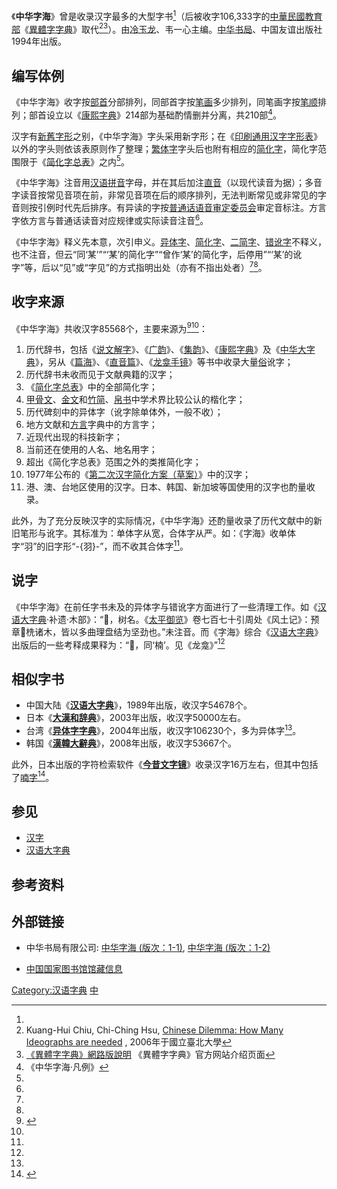{{Distinguish|中华大字典}}
{{CJK-New-Char}}
{{Infobox book
| name                 = 中华字海
| image                = 
| caption              = 
| author               = 冷玉龙，韦一心主编
| title_orig           =
| translator           =
| illustrator          =
| cover_artist         = 赵涛（第一版）
| country              = {{PRC}}
| language             = 中文
| series               =
| subject              =
| genre                = 字典
| publisher            = [[中华书局|中华书局]]<br>中国友谊出版公司
| release_date         = 1994年9月1日（第一版）
| chinese_release_date =
| media_type           =
| pages                = 1784页（第一版）
| size_weight          =
| format               = 16
| isbn                 = 9787505706309
| oclc                 =
| preceded_by          =
| followed_by          =
}}
《'''中华字海'''》曾是收录汉字最多的大型字书<ref name=yang/>（后被收字106,333字的[[中華民國教育部|中華民國教育部]]《[[異體字字典|異體字字典]]》取代<ref name=taipei>Kuang-Hui Chiu, Chi-Ching Hsu, [http://www.ntpu.edu.tw/ads/doc/95/paper%20hsu95.doc Chinese Dilemma: How Many Ideographs are needed] {{Wayback|url=http://www.ntpu.edu.tw/ads/doc/95/paper%20hsu95.doc |date=20110717015011 }}, 2006年于國立臺北大學</ref><ref>[http://dict.variants.moe.edu.tw/start.htm 《異體字字典》網路版說明] {{Wayback|url=http://dict.variants.moe.edu.tw/start.htm |date=20090317074327 }} 《異體字字典》官方网站介绍页面</ref>）。由[[冷玉龙|冷玉龙]]、韦一心主编。[[中华书局|中华书局]]、中国友谊出版社1994年出版。

==编写体例==
《中华字海》收字按[[部首|部首]]分部排列，同部首字按[[笔画|笔画]]多少排列，同笔画字按[[笔顺|笔顺]]排列；部首设立以《[[康熙字典|康熙字典]]》214部为基础酌情删并分离，共210部<ref name=fl>《中华字海·凡例》</ref>。

汉字有[[新字形|新]][[舊字形|舊字形]]之别，《中华字海》字头采用新字形；在《[[印刷通用汉字字形表|印刷通用汉字字形表]]》以外的字头则依该表原则作了整理；[[繁体字|繁体字]]字头后也附有相应的[[简化字|简化字]]，简化字范围限于《[[简化字总表|简化字总表]]》之内<ref name=fl/>。

《中华字海》注音用[[汉语拼音|汉语拼音]]字母，并在其后加注[[直音|直音]]（以现代读音为据）；多音字读音按常见音项在前，非常见音项在后的顺序排列，无法判断常见或非常见的字音则按引例时代先后排序。有异读的字按[[普通话语音审定委员会|普通话语音审定委员会]]审定音标注。方言字依方言与普通话读音对应规律或实际读音注音<ref name=fl/>。

《中华字海》释义先本意，次引申义。[[异体字|异体字]]、[[简化字|简化字]]、[[二简字|二简字]]、[[錯別字#錯字|错讹字]]不释义，也不注音，但云“同‘某’”“‘某’的简化字”“曾作‘某’的简化字，后停用”“‘某’的讹字”等，后以“见”或“字见”的方式指明出处（亦有不指出处者）<ref name=yang/><ref name=fl/>。

==收字来源==
《中华字海》共收汉字85568个，主要来源为<ref name="yang">{{cite book|title=《疑难字考释与研究》|first=|authorlink=|publisher=中华书局|year=2005|isbn=7-101-04740-8|series=|location=|pages=|author=杨宝忠}}</ref><ref name=fl/>：
# 历代辞书，包括《[[说文解字|说文解字]]》、《[[广韵|广韵]]》、《[[集韵|集韵]]》、《[[康熙字典|康熙字典]]》及《[[中华大字典|中华大字典]]》，另从《[[篇海|篇海]]》、《[[直音篇|直音篇]]》、《[[龙龛手镜|龙龛手镜]]》等书中收录大量[[俗字|俗]]讹字；
# 历代辞书未收而见于文献典籍的汉字；
# 《[[简化字总表|简化字总表]]》中的全部简化字；
# [[甲骨文|甲骨文]]、[[金文|金文]]和[[竹简|竹简]]、[[帛书|帛书]]中学术界比较公认的楷化字；
# 历代碑刻中的异体字（讹字除单体外，一般不收）；
# 地方文献和[[方言|方言]]字典中的方言字；
# 近现代出现的科技新字；
# 当前还在使用的人名、地名用字；
# 超出《简化字总表》范围之外的类推简化字；
# 1977年公布的《[[二简字|第二次汉字简化方案（草案）]]》中的汉字；
# 港、澳、台地区使用的汉字。日本、韩国、新加坡等国使用的汉字也酌量收录。

此外，为了充分反映汉字的实际情况，《中华字海》还酌量收录了历代文献中的新旧笔形与讹字。其标准为：单体字从宽，合体字从严。如：《字海》收单体字“羽”的旧字形“-{羽}-”，而不收其合体字<ref name=fl/>。

==说字==
《中华字海》在前任字书未及的异体字与错讹字方面进行了一些清理工作。如《[[汉语大字典|汉语大字典]]·补遗·木部》：“𣑮，树名。《[[太平御览|太平御览]]》卷七百七十引周处《风土记》：预章𣑮㭠诸木，皆以多曲理盘结为坚劲也。”未注音。而《字海》综合《[[汉语大字典|汉语大字典]]》出版后的一些考释成果释为：“𣑮，同‘楠’。见《龙龛》”<ref name=yang/>

==相似字书==
*中国大陆《'''[[汉语大字典|汉语大字典]]'''》，1989年出版，收汉字54678个。
*日本《'''[[大漢和辞典|大漢和辞典]]'''》，2003年出版，收汉字50000左右。
*台湾《'''[[异体字字典|异体字字典]]'''》，2004年出版，收汉字106230个，多为异体字<ref name=taipei/>。
*韩国《'''[[漢韓大辭典|漢韓大辭典]]'''》，2008年出版，收汉字53667个。

此外，日本出版的字符检索软件《'''[[今昔文字镜|今昔文字镜]]'''》收录汉字16万左右，但其中包括了[[喃字|喃字]]<ref>{{Cite web |url=http://www.mojikyo.com/info/about/index.html |title=今昔文字鏡とは |access-date=2010-04-05 |archive-url=https://web.archive.org/web/20100427030433/http://www.mojikyo.com/info/about/index.html |archive-date=2010-04-27 |dead-url=yes }}</ref>。

==参见==
*[[汉字|汉字]]
*[[汉语大字典|汉语大字典]]

==参考资料==
{{reflist}}

==外部链接==
*{{zh-cn}}中华书局有限公司: [http://www.zhbc.com.cn/zhsj/fg/book/bookinfo.html?bookid=3519 中华字海 (版次：1-1)]{{Wayback|url=http://www.zhbc.com.cn/zhsj/fg/book/bookinfo.html?bookid=3519 |date=20201104063408 }}, [http://www.zhbc.com.cn/zhsj/fg/book/bookinfo.html?bookid=3520 中华字海 (版次：1-2)]{{Wayback|url=http://www.zhbc.com.cn/zhsj/fg/book/bookinfo.html?bookid=3520 |date=20201104114252 }}
*{{zh-cn}}[https://archive.is/20121127064336/http://opac.nlc.gov.cn/F/?func=find-m&request=9787505706309&find_code=ISB&filter_code_2=WYR&filter_request_2=&adjacent=Y&filter_code_4=WSL&filter_request_4=&x=59&y=13&FIND_BASE=NLC01&filter_request_1=&FIND_BASE=NLC09&filter_code_1=WLN&filter_request_1= 中国国家图书馆馆藏信息]

{{汉语辞书}}

[[Category:汉语字典|Category:汉语字典]]
[[Category:中华书局|中]]